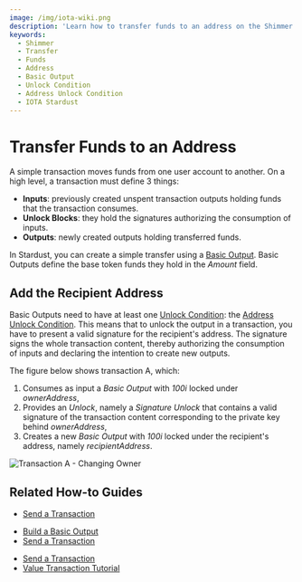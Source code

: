 ```yaml
---
image: /img/iota-wiki.png
description: 'Learn how to transfer funds to an address on the Shimmer network using Basic Outputs, Unlock Conditions, and Address Unlock Conditions.'
keywords:
  - Shimmer
  - Transfer
  - Funds
  - Address
  - Basic Output
  - Unlock Condition
  - Address Unlock Condition
  - IOTA Stardust
---
```



# Transfer Funds to an Address

A simple transaction moves funds from one user account to another. On a high level, a transaction must define 3 things:

- **Inputs**: previously created unspent transaction outputs holding funds that the transaction consumes.
- **Unlock Blocks**: they hold the signatures authorizing the consumption of inputs.
- **Outputs**: newly created outputs holding transferred funds.

In Stardust, you can create a simple transfer using a [Basic Output](https://wiki.iota.org/shimmer/tips/tips/TIP-0018#basic-output).
Basic Outputs define the base token funds they hold in the _Amount_ field.

## Add the Recipient Address

Basic Outputs need to have at least one
[Unlock Condition](https://wiki.iota.org/shimmer/tips/tips/TIP-0018#unlock-conditions): the
[Address Unlock Condition](https://wiki.iota.org/shimmer/tips/tips/TIP-0018#address-unlock-condition).
This means that to unlock the output in a transaction, you have to present a valid signature for the recipient's address.
The signature signs the whole transaction content, thereby authorizing the consumption of inputs and declaring the
intention to create new outputs.

The figure below shows transaction A, which:

1. Consumes as input a _Basic Output_ with _100i_ locked under _ownerAddress_,
2. Provides an _Unlock_, namely a _Signature Unlock_ that contains a valid signature of the transaction content corresponding
   to the private key behind _ownerAddress_,
3. Creates a new _Basic Output_ with _100i_ locked under the recipient's address, namely _recipientAddress_.

![Transaction A - Changing Owner](/img/stardust_explanations/stardust_ledger_anatomy/simple_transaction/tx_A.svg)

## Related How-to Guides

<Tabs groupId="library" queryString>
<TabItem value="wallet.rs" label="wallet.rs">

- [Send a Transaction](https://wiki.iota.org/shimmer/wallet.rs/how_tos/outputs_and_transactions/send_transaction/)

</TabItem>
<TabItem value="iota.rs" label="iota.rs">

- [Build a Basic Output](https://wiki.iota.org/shimmer/iota.rs/how_tos/build_output/)
- [Send a Transaction](https://wiki.iota.org/shimmer/iota.rs/how_tos/prepare_sign_transaction/)

</TabItem>
<TabItem value="iota.js" label="iota.js">

- [Send a Transaction](https://wiki.iota.org/shimmer/iota.js/how_tos/transaction/)
- [Value Transaction Tutorial](https://wiki.iota.org/shimmer/iota.js/tutorials/value-transactions/introduction/)

</TabItem>
</Tabs>
